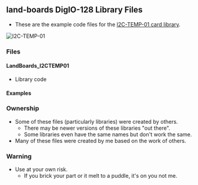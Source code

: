 == land-boards DigIO-128 Library Files ==

* These are the example code files for the [http://land-boards.com/blwiki/index.php?title=I2C-TEMP I2C-TEMP-01 card library].

<img src="http://land-boards.com/blwiki/images/1/16/I2C-TEMP-640px.jpg" alt="I2C-TEMP-01" title="I2C-TEMP-01" />

=== Files ===

==== LandBoards_I2CTEMP01 ====

* Library code

==== Examples ====



=== Ownership ===

* Some of these files (particularly libraries) were created by others.
** There may be newer versions of these libraries "out there".
** Some libraries even have the same names but don't work the same.
* Many of these files were created by me based on the work of others.

=== Warning ===

* Use at your own risk.
** If you brick your part or it melt to a puddle, it's on you not me.
